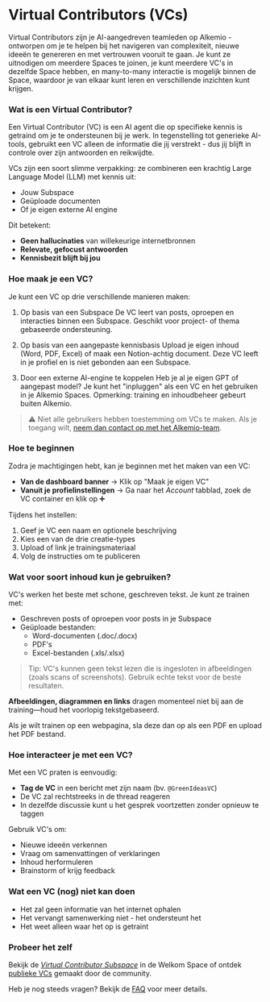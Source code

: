 # Virtual Contributors (VCs)

Virtual Contributors zijn je AI-aangedreven teamleden op Alkemio - ontworpen om je te helpen bij het navigeren van complexiteit, nieuwe ideeën te genereren en met vertrouwen vooruit te gaan.
Je kunt ze uitnodigen om meerdere Spaces te joinen, je kunt meerdere VC's in dezelfde Space hebben, en many-to-many interactie is mogelijk binnen de Space, waardoor je van elkaar kunt leren en verschillende inzichten kunt krijgen.

### Wat is een Virtual Contributor?

Een Virtual Contributor (VC) is een AI agent die op specifieke kennis is getraind om je te ondersteunen bij je werk. In tegenstelling tot generieke AI-tools, gebruikt een VC alleen de informatie die jij verstrekt - dus jij blijft in controle over zijn antwoorden en reikwijdte.

VCs zijn een soort slimme verpakking: ze combineren een krachtig Large Language Model (LLM) met kennis uit:

- Jouw Subspace
- Geüploade documenten
- Of je eigen externe AI engine

Dit betekent:

- **Geen hallucinaties** van willekeurige internetbronnen
- **Relevate, gefocust antwoorden**
- **Kennisbezit blijft bij jou**

### Hoe maak je een VC?

Je kunt een VC op drie verschillende manieren maken:

1. Op basis van een Subspace
   De VC leert van posts, oproepen en interacties binnen een Subspace. Geschikt voor project- of thema gebaseerde ondersteuning.

2. Op basis van een aangepaste kennisbasis
   Upload je eigen inhoud (Word, PDF, Excel) of maak een Notion-achtig document. Deze VC leeft in je profiel en is niet gebonden aan een Subspace.

3. Door een externe AI-engine te koppelen
   Heb je al je eigen GPT of aangepast model? Je kunt het "inpluggen" als een VC en het gebruiken in je Alkemio Spaces. Opmerking: training en inhoudbeheer gebeurt buiten Alkemio.

> ⚠️ Niet alle gebruikers hebben toestemming om VCs te maken. Als je toegang wilt, [neem dan contact op met het Alkemio-team](/support).

### Hoe te beginnen

Zodra je machtigingen hebt, kan je beginnen met het maken van een VC:

- **Van de dashboard banner** → Klik op "Maak je eigen VC"
- **Vanuit je profielinstellingen** → Ga naar het _Account_ tabblad, zoek de VC container en klik op ➕

Tijdens het instellen:

1. Geef je VC een naam en optionele beschrijving
2. Kies een van de drie creatie-types
3. Upload of link je trainingsmateriaal
4. Volg de instructies om te publiceren

### Wat voor soort inhoud kun je gebruiken?

VC's werken het beste met schone, geschreven tekst. Je kunt ze trainen met:

- Geschreven posts of oproepen voor posts in je Subspace
- Geüploade bestanden:
  - Word-documenten (.doc/.docx)
  - PDF's
  - Excel-bestanden (.xls/.xlsx)

> Tip: VC's kunnen geen tekst lezen die is ingesloten in afbeeldingen (zoals scans of screenshots). Gebruik echte tekst voor de beste resultaten.

**Afbeeldingen, diagrammen en links** dragen momenteel niet bij aan de training—houd het voorlopig tekstgebaseerd.

Als je wilt trainen op een webpagina, sla deze dan op als een PDF en upload het PDF bestand.

### Hoe interacteer je met een VC?

Met een VC praten is eenvoudig:

- **Tag de VC** in een bericht met zijn naam (bv. `@GreenIdeasVC`)
- De VC zal rechtstreeks in de thread reageren
- In dezelfde discussie kunt u het gesprek voortzetten zonder opnieuw te taggen

Gebruik VC's om:

- Nieuwe ideeën verkennen
- Vraag om samenvattingen of verklaringen
- Inhoud herformuleren
- Brainstorm of krijg feedback

### Wat een VC (nog) niet kan doen

- Het zal geen informatie van het internet ophalen
- Het vervangt samenwerking niet - het ondersteunt het
- Het weet alleen waar het op is getraint

### Probeer het zelf

Bekijk de [_Virtual Contributor Subspace_](https://alkem.io/welcome-space/challenges/virtualcontributors) in de Welkom Space of ontdek [publieke VCs](https://alkem.io/contributors) gemaakt door de community.

Heb je nog steeds vragen? Bekijk de [FAQ](/faq) voor meer details.
